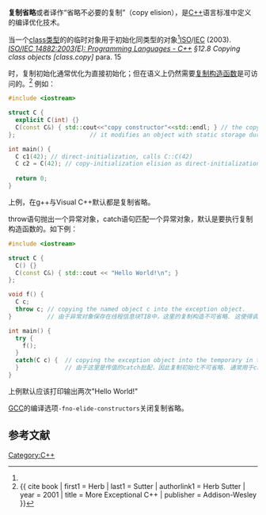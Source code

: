 '''复制省略'''或者译作“省略不必要的复制”（copy elision），是[[C++|C++]]语言标准中定义的编译优化技术。 

当一个[[类_(计算机科学)|class类型]]的{{tsl|en|temporary variable|temporary object}}的临时对象用于初始化同类型的对象<ref name="C++03 12.8/15">[[ISO|ISO]]/[[IEC|IEC]] (2003). ''[[ISO/IEC_14882|ISO/IEC 14882:2003(E): Programming Languages - C++]] §12.8 Copying class objects [class.copy]'' para. 15</ref>时，复制初始化通常优化为直接初始化；但在语义上仍然需要[[复制构造函数|复制构造函数]]是可访问的。<ref name="moreexcept">{{ cite book
| first1 = Herb
| last1 = Sutter
| authorlink1 = Herb Sutter
| year = 2001
| title = More Exceptional C++
| publisher = Addison-Wesley
}}
</ref> 例如：

<syntaxhighlight lang="cpp">
#include <iostream>

struct C {
  explicit C(int) {}
  C(const C&) { std::cout<<"copy constructor"<<std::endl; } // the copy constructor has a visible side effect
};                     // it modifies an object with static storage duration

int main() {
  C c1(42); // direct-initialization, calls C::C(42)
  C c2 = C(42); // copy-initialization elision as direct-initialization, so as to call C::C(42)
  
  return 0;
}
</syntaxhighlight>
上例，在g++与Visual C++默认都是复制省略。

throw语句抛出一个异常对象，catch语句匹配一个异常对象，默认是要执行复制构造函数的。如下例：

<syntaxhighlight lang="cpp">
#include <iostream>

struct C {
  C() {}
  C(const C&) { std::cout << "Hello World!\n"; }
};

void f() {
  C c;
  throw c; // copying the named object c into the exception object.
}          // 由于异常对象保存在线程信息块TIB中，这里的复制构造不可省略. 这使得调用栈上压栈保存的函数都有机会处理这个异常对象

int main() {
  try {
    f();
  }
  catch(C c) {  // copying the exception object into the temporary in the exception declaration.
  }             // 由于这里是传值的catch批配，因此复制初始化不可省略. 通常用于catch块可能会修改异常对象的内容，但又需要把原来的异常对象重新抛出(re-throw)
}
</syntaxhighlight>
上例默认应该打印输出两次"Hello World!" 

[[GCC|GCC]]的编译选项<tt>-fno-elide-constructors</tt>关闭复制省略。 
== 参考文献 ==
{{reflist}}
 
[[Category:C++|Category:C++]]